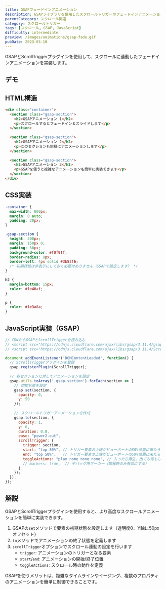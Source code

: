 ```yaml
---
title: GSAPフェードインアニメーション
description: GSAPライブラリを使用したスクロールトリガーのフェードインアニメーション。ScrollTriggerプラグインを活用した実装例。
parentCategory: スクロール関連
category: スクロールトリガー
tags: [スクロール, GSAP, JavaScript]
difficulty: intermediate
preview: /images/animations/gsap-fade.gif
pubDate: 2023-03-10
---
```




GSAPとScrollTriggerプラグインを使用して、スクロールに連動したフェードインアニメーションを実装します。

## デモ

<IframeDemo height="300px">
</IframeDemo>

## HTML構造

```html
<div class="container">
  <section class="gsap-section">
    <h2>GSAPアニメーション 1</h2>
    <p>スクロールするとフェードイン＆スライドします</p>
  </section>
  
  <section class="gsap-section">
    <h2>GSAPアニメーション 2</h2>
    <p>このセクションも同様にアニメーションします</p>
  </section>
  
  <section class="gsap-section">
    <h2>GSAPアニメーション 3</h2>
    <p>GSAPを使うと複雑なアニメーションも簡単に実装できます</p>
  </section>
</div>
```

## CSS実装

```css
.container {
  max-width: 800px;
  margin: 0 auto;
  padding: 20px;
}

.gsap-section {
  height: 300px;
  margin: 150px 0;
  padding: 30px;
  background-color: #f0f9ff;
  border-radius: 8px;
  border-left: 4px solid #3b82f6;
  /* 初期状態は非表示にしておく必要はありません（GSAPで設定します） */
}

h2 {
  margin-bottom: 15px;
  color: #1e40af;
}

p {
  color: #1e3a8a;
}
```

## JavaScript実装（GSAP）

```javascript
// CDNからGSAPとScrollTriggerを読み込む
// <script src="https://cdnjs.cloudflare.com/ajax/libs/gsap/3.11.4/gsap.min.js"></script>
// <script src="https://cdnjs.cloudflare.com/ajax/libs/gsap/3.11.4/ScrollTrigger.min.js"></script>

document.addEventListener('DOMContentLoaded', function() {
  // ScrollTriggerプラグインを登録
  gsap.registerPlugin(ScrollTrigger);
  
  // 各セクションに対してアニメーションを設定
  gsap.utils.toArray('.gsap-section').forEach(section => {
    // 初期状態を設定
    gsap.set(section, { 
      opacity: 0,
      y: 50
    });
    
    // スクロールトリガーアニメーションを作成
    gsap.to(section, {
      opacity: 1,
      y: 0,
      duration: 0.8,
      ease: "power2.out",
      scrollTrigger: {
        trigger: section,
        start: "top 80%", // トリガー要素の上端がビューポートの80%位置に来たら開始
        end: "top 50%",   // トリガー要素の上端がビューポートの50%位置に来たら完了
        toggleActions: "play none none none", // 入ったら再生、出ても何もしない
        // markers: true,  // デバッグ用マーカー（開発時のみ有効にする）
      }
    });
  });
});
```

## 解説

GSAPとScrollTriggerプラグインを使用すると、より高度なスクロールアニメーションを簡単に実装できます。

1. GSAPの`set`メソッドで要素の初期状態を設定します（透明度0、Y軸に50pxオフセット）
2. `to`メソッドでアニメーションの終了状態を定義します
3. `scrollTrigger`オプションでスクロール連動の設定を行います
   - `trigger`: アニメーションのトリガーとなる要素
   - `start`/`end`: アニメーションの開始/終了位置
   - `toggleActions`: スクロール時の動作を定義

GSAPを使うメリットは、複雑なタイムラインやイージング、複数のプロパティのアニメーションを簡単に制御できることです。
